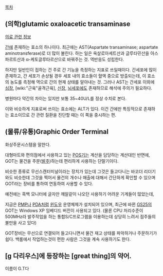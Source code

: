 [[목차]]

== (의학)glutamic oxaloacetic transaminase ==
[[의료 관련 정보]]

[[간]]에 존재하는 효소의 하나이다. 최근에는 AST(Aspartate transaminase; aspartate aminotransferase)로 더 많이 불린다.
하는 일은 옥살로아세트산과 글루타민산을 아스파르트산과 α-케토글루타르산으로 바꿔주는 것. 역반응도 성립한다.

하지만 일반인이 접하는 건 주로 간 기능을 측정하는 지표로 쓰일때이다. 간세포에 많이 존재하고, 간 세포가 손상될 경우 세포 내의 효소들이 혈액 중으로 방출되는데, 이 효소의 농도를 측정해 역으로 간의 현재 상태를 알아내는 것. 그러나 AST는 간세포 이외에 [[심장]], [wiki:"근육"골격근육], [[신장]], [[뇌]]세포에도 존재하므로 해석에 주의가 필요하다.

병원마다 약간의 차이는 있지만 보통 35~40U/L를 정상 수치로 본다.

이와 비슷하게 지표로써 쓰이는 효소에는 ALT가 있다. 이건 간에만 특징적으로 존재하는 효소이므로 간 관련 질환을 진단할 때는 이 쪽을 중시하는 편.


== (물류/유통)Graphic Order Terminal ==
화상주문시스템을 말한다.

대형마트와 편의점에서 사용하고 있는 [[POS기]]는 계산을 담당하는 계산대인 반면에, GOT는 물건을 주문([[발주]])하는데 편리하게 사용하는 단말기이다.

비슷한 종류로 무선스캔터미널이라는 장치가 있는데 그것은 들고다니는 바코더 리더기와도 비슷한데 그것을 찍어서 물건의 개수나 매출에 대해서 간단하게 확인할 수 있으며 GOT라는 장비를 통하여 연동하여 사용할 수 있다.

예전에는 흑백 모니터에 글자만 깨알같이 나오던 사용하기 어려운 기계들이 많았는데,

지금은 [[PMP]]나 [[PDA]]처럼 [[윈도우]] 운영체제가 설치되어 있으며,
최근에 바뀐 [[GS25]]의 GOT는 Windows XP 임베디드 버전이 사용되고 있다. (물론 CPU 처리수준이 500MHz라 발주작업을 하는 통합S/C프로그램을 이용하는데 상당히 느려서 점주들의 불만을 사고 있다)

GOT장비는 무선으로 연결되어 들고다니면서 물건 재고 상태를 파악하거나 주문하기가 쉽다. 백룸에서 작업하는것이 편한 사람은 그것을 계속 사용하기도 한다.

== [g 다리우스]에 등장하는 [great thing]의 약어. ==
이름이 G.T다
